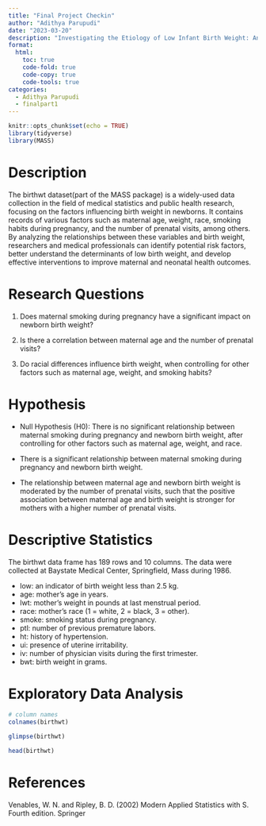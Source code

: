 ```yaml
---
title: "Final Project Checkin"
author: "Adithya Parupudi"
date: "2023-03-20"
description: "Investigating the Etiology of Low Infant Birth Weight: An Exploration of Risk Factors"
format:
  html:
    toc: true
    code-fold: true
    code-copy: true
    code-tools: true
categories:
  - Adithya Parupudi
  - finalpart1
---
```


```r
knitr::opts_chunk$set(echo = TRUE)
library(tidyverse)
library(MASS)
```

# Description

The birthwt dataset(part of the MASS package) is a widely-used data collection in the field of medical statistics and public health research, focusing on the factors influencing birth weight in newborns. It contains records of various factors such as maternal age, weight, race, smoking habits during pregnancy, and the number of prenatal visits, among others. By analyzing the relationships between these variables and birth weight, researchers and medical professionals can identify potential risk factors, better understand the determinants of low birth weight, and develop effective interventions to improve maternal and neonatal health outcomes.



# Research Questions

1. Does maternal smoking during pregnancy have a significant impact on newborn birth weight?

2. Is there a correlation between maternal age and the number of prenatal visits?

3. Do racial differences influence birth weight, when controlling for other factors such as maternal age, weight, and smoking habits?

# Hypothesis

 - Null Hypothesis (H0): There is no significant relationship between maternal smoking during pregnancy and newborn birth weight, after controlling for other factors such as maternal age, weight, and race.

- There is a significant relationship between maternal smoking during pregnancy and newborn birth weight.

-  The relationship between maternal age and newborn birth weight is moderated by the number of prenatal visits, such that the positive association between maternal age and birth weight is stronger for mothers with a higher number of prenatal visits.

# Descriptive Statistics

The birthwt data frame has 189 rows and 10 columns. The data were collected at Baystate Medical Center, Springfield, Mass during 1986.

 - low: an indicator of birth weight less than 2.5 kg.
 - age: mother's age in years.
 - lwt: mother's weight in pounds at last menstrual period.
 - race: mother's race (1 = white, 2 = black, 3 = other).
 - smoke: smoking status during pregnancy.
 - ptl: number of previous premature labors.
 - ht: history of hypertension.
 - ui: presence of uterine irritability.
 - iv: number of physician visits during the first trimester.
 - bwt: birth weight in grams.

# Exploratory Data Analysis

```r
# column names
colnames(birthwt)

```

```r
glimpse(birthwt)

```


```r
head(birthwt)

```


# References

Venables, W. N. and Ripley, B. D. (2002) Modern Applied Statistics with S. Fourth edition. Springer

